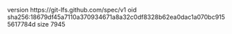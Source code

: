 version https://git-lfs.github.com/spec/v1
oid sha256:18679df45a7110a370934671a8a32c0df8328b62ea0dac1a070bc9155617784d
size 7945
